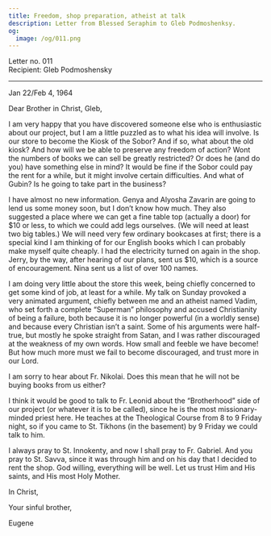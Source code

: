 ```yaml
---
title: Freedom, shop preparation, atheist at talk
description: Letter from Blessed Seraphim to Gleb Podmoshenksy.
og:
  image: /og/011.png
---
```


<div style={{textAlign:'right', fontFamily:'monospace'}}>Letter no. 011</div>
<div style={{textAlign:'left', fontFamily:'monospace'}}>Recipient: Gleb Podmoshensky</div>

---

Jan 22/Feb 4, 1964

Dear Brother in Christ, Gleb,

I am very happy that you have discovered someone else who is enthusiastic about our project, but I am a little puzzled as to what his idea will involve. Is our store to become the Kiosk of the Sobor? And if so, what about the old kiosk? And how will we be able to preserve any freedom of action? Wont the numbers of books we can sell be greatly restricted? Or does he (and do you) have something else in mind? It would be fine if the Sobor could pay the rent for a while, but it might involve certain difficulties. And what of Gubin? Is he going to take part in the business?

I have almost no new information. Genya and Alyosha Zavarin are going to lend us some money soon, but I don’t know how much. They also suggested a place where we can get a fine table top (actually a door) for $10 or less, to which we could add legs ourselves. (We will need at least two big tables.) We will need very few ordinary bookcases at first; there is a special kind I am thinking of for our English books which I can probably make myself quite cheaply. I had the electricity turned on again in the shop. Jerry, by the way, after hearing of our plans, sent us $10, which is a source of encouragement. Nina sent us a list of over 100 names.

I am doing very little about the store this week, being chiefly concerned to get some kind of job, at least for a while. My talk on Sunday provoked a very animated argument, chiefly between me and an atheist named Vadim, who set forth a complete “Superman” philosophy and accused Christianity of being a failure, both because it is no longer powerful (in a worldly sense) and because every Christian isn’t a saint. Some of his arguments were half-true, but mostly he spoke straight from Satan, and I was rather discouraged at the weakness of my own words. How small and feeble we have become! But how much more must we fail to become discouraged, and trust more in our Lord.

I am sorry to hear about Fr. Nikolai. Does this mean that he will not be buying books from us either?

I think it would be good to talk to Fr. Leonid about the “Brotherhood” side of our project (or whatever it is to be called), since he is the most missionary-minded priest here. He teaches at the Theological Course from 8 to 9 Friday night, so if you came to St. Tikhons (in the basement) by 9 Friday we could talk to him.

I always pray to St. Innokenty, and now I shall pray to Fr. Gabriel. And you pray to St. Savva, since it was through him and on his day that I decided to rent the shop. God willing, everything will be well. Let us trust Him and His saints, and His most Holy Mother.

In Christ,

Your sinful brother,

Eugene
